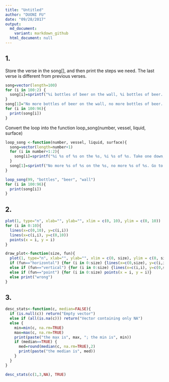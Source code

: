 ```yaml
---
title: "Untitled"
author: "DUONI FU"
date: "09/28/2017"
output:
  md_document:
    variant: markdown_github
  html_document: null
---
```


## 1.

Store the verse in the song[], and then print the steps we need. The last verse is different from previous verses. 

```r
song=vector(length=100)
for (i in 100:2) {
  song[i]=sprintf("%i bottles of beer on the wall, %i bottles of beer. Take one down, pass it around, %i bottles of beer on the wall...", i-1, i-1, i-2)
}
song[1]="No more bottles of beer on the wall, no more bottles of beer. Go to the store and buy some more, 99 bottles of beer on the wall.."
for (i in 100:96){
  print(song[i])
}
```

Convert the loop into the function loop_song(number, vessel, liquid, surface)

```r
loop_song <-function(number, vessel, liquid, surface){
  song=vector(length=number+1)
  for (i in number+1:2){
    song[i]=sprintf("%i %s of %s on the %s, %i %s of %s. Take one down, pass it around, %i %s of %s on the %s...", i-1, vessel, liquid, surface, i-1, vessel, liquid, i-2, vessel, liquid, surface)
  }
  song[1]=sprintf("No more %s of %s on the %s, no more %s of %s. Go to the store and buy some more, %i %s of %s on the %s..", vessel, liquid, surface, vessel, liquid, number, vessel, liquid, surface)
}

loop_song(99, "bottles", "beer", "wall")
for (i in 100:96){
  print(song[i])
}
```

## 2.

```r
plot(1, type="n", xlab="", ylab="", xlim = c(0, 10), ylim = c(0, 10))
for (i in 0:10){
  lines(x=c(0,10), y=c(i,i))
  lines(x=c(i,i), y=c(0,10))
  points(x = i, y = i)
}

draw_plot<-function(size, fun){
  plot(1, type="n", xlab="", ylab="", xlim = c(0, size), ylim = c(0, size))
  if (fun=="horizontal") {for (i in 0:size) {lines(x=c(0,size), y=c(i,i))}}
  else if (fun=="vertical") {for (i in 0:size) {lines(x=c(i,i), y=c(0,size))}}
  else if (fun=="point") {for (i in 0:size) points(x = i, y = i)}
  else print("wrong")
}
```

## 3.
```r
desc_stats<-function(c, median=FALSE){
  if (is.null(c)) return("Empty vector")
  else if (all(is.na(c))) return("Vector containing only NA")
  else {
    min=min(c, na.rm=TRUE)
    max=max(c, na.rm=TRUE)
    print(paste("the max is", max, "; the min is", min))
    if (median==TRUE) {
      med=round(median(c, na.rm=TRUE),2)
      print(paste("the median is", med))
    }
  }
}

desc_stats(c(1,3,NA), TRUE)
```


